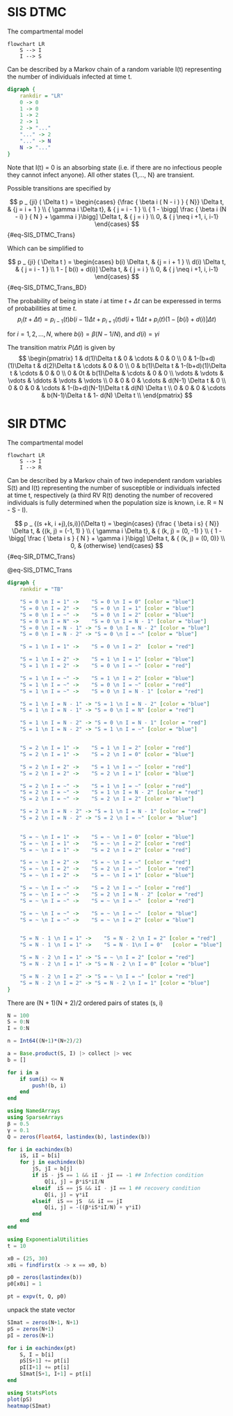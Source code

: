 # SIS DTMC

The compartmental model
```mermaid
flowchart LR
    S --> I
    I --> S
```
Can be described by a Markov chain of a random variable I(t) representing the number of individuals infected at time t.


```dot
digraph {
    rankdir = "LR"
    0 -> 0
    1 -> 0
    1 -> 2
    2 -> 1
    2 -> "..."
    "..." -> 2
    "..." -> N
    N -> "..."
}   
```
Note that I(t) = 0 is an absorbing state (i.e. if there are no infectious people they cannot infect anyone). All other states {1,..., N} are transient. 

Possible transitions are specified by

$$
p _ {ji} ( \Delta t ) =
     \begin{cases}
        {\frac { \beta i ( N - i ) } { N}} \Delta t, & {j = i + 1 } \\ 
        { \gamma i \Delta t}, & { j = i - 1 } \\ 
        { 1 - \bigg[ \frac { \beta i (N - i) } { N } +  \gamma i }\bigg] \Delta t, & { j = i } \\
        0, & { j \neq i +1, i, i-1}
    \end{cases}
$$ {#eq-SIS_DTMC_Trans} 

Which can be simplified to

$$
p _ {ji} ( \Delta t ) =
    \begin{cases}
        b(i) \Delta t, & {j = i + 1 } \\ 
        d(i) \Delta t, & { j = i - 1 } \\ 
        1 - [ b(i)  + d(i)] \Delta t, & { j = i } \\
        0, & { j \neq i +1, i, i-1}
    \end{cases}
$$ {#eq-SIS_DTMC_Trans_BD}

The probability of being in state $i$ at time $t + \Delta t$ can be experessed in terms of probabilities at time $t$.
$$
p_{i}(t + \Delta t) =
    p_{i-1}(t)b(i-1)\Delta t +
    p_{i+1}(t)d(i+1)\Delta t +
    p_{i}(t)(1- [ b(i)  + d(i)] \Delta t)
$$ 

for $i = 1,2,..., N$, where $b(i) = \beta (N-1/N)$, and $d(i)= \gamma i$

The transition matrix $P(\Delta t)$ is given by
$$
\begin{pmatrix}
    1 & d(1)\Delta t & 0 &  \cdots & 0 & 0 \\
    0  & 1-(b+d)(1)\Delta t & d(2)\Delta t &  \cdots & 0 & 0 \\
    0 & b(1)\Delta t & 1-(b+d)(1)\Delta t &  \cdots & 0 & 0 \\
    0 & 0t & b(1)\Delta &  \cdots & 0 & 0 \\
    \vdots & \vdots & \vdots &  \ddots & \vdots & \vdots \\
    0 & 0  & 0 &  \cdots & d(N-1) \Delta t & 0 \\
    0 & 0  & 0 &  \cdots & 1-(b+d)(N-1)\Delta t & d(N) \Delta t \\
    0 & 0  & 0 &  \cdots & b(N-1)\Delta t & 1- d(N) \Delta t \\
\end{pmatrix}
$$


# SIR DTMC

The compartmental model
```mermaid
flowchart LR
    S --> I
    I --> R
```
Can be described by a Markov chain of two independent random variables S(t) and I(t) representing the number of susceptible or individuals infected at time t, respectively (a third RV R(t) denoting the number of recovered individuals is fully determined when the population size is known, i.e. R = N - S - I).


$$
p _ {(s +k, i +j),(s,i)}(\Delta t) =
     \begin{cases}
        {\frac { \beta i s} { N}} \Delta t, & {(k, j) = (-1, 1) } \\ 
        { \gamma i \Delta t}, & { (k, j) = (0, -1)  } \\ 
        { 1 - \bigg[ \frac { \beta i s } { N } +  \gamma i }\bigg] \Delta t, & { (k, j) = (0, 0)} \\
        0, & {otherwise}
    \end{cases}
$$ {#eq-SIR_DTMC_Trans} 

@eq-SIS_DTMC_Trans
```dot
digraph {
    rankdir = "TB"

    "S = 0 \n I = 1" ->    "S = 0 \n I = 0" [color = "blue"]
    "S = 0 \n I = 2" ->    "S = 0 \n I = 1" [color = "blue"]
    "S = 0 \n I = ~" ->    "S = 0 \n I = 2" [color = "blue"]
    "S = 0 \n I = N" ->    "S = 0 \n I = N - 1" [color = "blue"]
    "S = 0 \n I = N - 1" -> "S = 0 \n I = N - 2" [color = "blue"]
    "S = 0 \n I = N - 2" -> "S = 0 \n I = ~" [color = "blue"]

    "S = 1 \n I = 1" ->    "S = 0 \n I = 2"  [color = "red"]

    "S = 1 \n I = 2" ->    "S = 1 \n I = 1" [color = "blue"]
    "S = 1 \n I = 2" ->    "S = 0 \n I = ~" [color = "red"]

    "S = 1 \n I = ~" ->    "S = 1 \n I = 2" [color = "blue"]
    "S = 1 \n I = ~" ->    "S = 0 \n I = ~" [color = "red"]
    "S = 1 \n I = ~" ->    "S = 0 \n I = N - 1" [color = "red"]

    "S = 1 \n I = N - 1" -> "S = 1 \n I = N - 2" [color = "blue"]
    "S = 1 \n I = N - 1" -> "S = 0 \n I = N" [color = "red"]

    "S = 1 \n I = N - 2" -> "S = 0 \n I = N - 1" [color = "red"]
    "S = 1 \n I = N - 2" -> "S = 1 \n I = ~" [color = "blue"]


    "S = 2 \n I = 1" ->    "S = 1 \n I = 2" [color = "red"]
    "S = 2 \n I = 1" ->    "S = 2 \n I = 0" [color = "blue"]

    "S = 2 \n I = 2" ->    "S = 1 \n I = ~" [color = "red"]
    "S = 2 \n I = 2" ->    "S = 2 \n I = 1" [color = "blue"]

    "S = 2 \n I = ~" ->    "S = 1 \n I = ~" [color = "red"]
    "S = 2 \n I = ~" ->    "S = 1 \n I = N - 2" [color = "red"]
    "S = 2 \n I = ~" ->    "S = 2 \n I = 2" [color = "blue"]

    "S = 2 \n I = N - 2" -> "S = 1 \n I = N - 1" [color = "red"]
    "S = 2 \n I = N - 2" -> "S = 2 \n I = ~" [color = "blue"]
    

    "S = ~ \n I = 1" ->    "S = ~ \n I = 0" [color = "blue"]
    "S = ~ \n I = 1" ->    "S = ~ \n I = 2" [color = "red"]
    "S = ~ \n I = 1" ->    "S = 2 \n I = 2" [color = "red"]

    "S = ~ \n I = 2" ->    "S = ~ \n I = ~" [color = "red"]
    "S = ~ \n I = 2" ->    "S = 2 \n I = ~"  [color = "red"]
    "S = ~ \n I = 2" ->    "S = ~ \n I = 1" [color = "blue"]

    "S = ~ \n I = ~" ->    "S = 2 \n I = ~" [color = "red"]
    "S = ~ \n I = ~" ->    "S = 2 \n I = N - 2" [color = "red"]
    "S = ~ \n I = ~" ->    "S = ~ \n I = ~"  [color = "red"]

    "S = ~ \n I = ~" ->    "S = ~ \n I = ~"  [color = "blue"]
    "S = ~ \n I = ~" ->    "S = ~ \n I = 2" [color = "blue"]


    "S = N - 1 \n I = 1" ->    "S = N - 2 \n I = 2" [color = "red"]
    "S = N - 1 \n I = 1" ->    "S = N - 1\n I = 0"   [color = "blue"]

    "S = N - 2 \n I = 1" -> "S = ~ \n I = 2" [color = "red"]
    "S = N - 2 \n I = 1" -> "S = N - 2 \n I = 0" [color = "blue"]

    "S = N - 2 \n I = 2" -> "S = ~ \n I = ~" [color = "red"]
    "S = N - 2 \n I = 2" -> "S = N - 2 \n I = 1" [color = "blue"]
}   
```


There are (N + 1)(N + 2)/2 ordered pairs of states (s, i)

```julia
N = 100
S = 0:N
I = 0:N

n = Int64((N+1)*(N+2)/2)

a = Base.product(S, I) |> collect |> vec
b = []

for i in a
    if sum(i) <= N
        push!(b, i)
    end
end
```



```julia
using NamedArrays
using SparseArrays
β = 0.5
γ = 0.1
Q = zeros(Float64, lastindex(b), lastindex(b))

for i in eachindex(b)
    iS, iI = b[i]
    for j in eachindex(b)
        jS, jI = b[j]
        if iS - jS == 1 && iI - jI == -1 ## Infection condition
            Q[i, j] = β*iS*iI/N
        elseif  iS == jS && iI - jI == 1 ## recovery condition
            Q[i, j] = γ*iI
        elseif  iS == jS  && iI == jI 
            Q[i, j] = -((β*iS*iI/N) + γ*iI)
        end
    end
end

```
```julia
using ExponentialUtilities
t = 10

x0 = (25, 30)
x0i = findfirst(x -> x == x0, b)

p0 = zeros(lastindex(b))
p0[x0i] = 1

pt = expv(t, Q, p0)
```


unpack the state vector 
```julia
SImat = zeros(N+1, N+1)
pS = zeros(N+1)
pI = zeros(N+1)

for i in eachindex(pt)
    S, I = b[i]
    pS[S+1] += pt[i]
    pI[I+1] += pt[i] 
    SImat[S+1, I+1] = pt[i]
end
```

```julia
using StatsPlots
plot(pS)
heatmap(SImat)
```